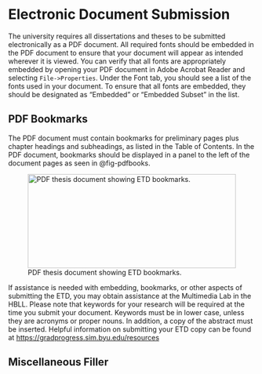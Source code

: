 # Electronic Document Submission {#app-etd}

The university requires all dissertations and theses to be submitted
electronically as a PDF document. All required fonts should be embedded in the
PDF document to ensure that your document will appear as intended wherever it is
viewed. You can verify that all fonts are appropriately embedded by opening your
PDF document in Adobe Acrobat Reader and selecting
`File->Properties`. Under the Font tab, you should see a list of the
fonts used in your document. To ensure that all fonts are embedded, they should
be designated as "Embedded" or "Embedded Subset" in the list.

## PDF Bookmarks
The PDF document must contain bookmarks for preliminary pages plus chapter
headings and subheadings, as listed in the Table of Contents. In the PDF
document, bookmarks should be displayed in a panel to the left of the document
pages as seen in @fig-pdfbooks.

![PDF thesis document showing ETD bookmarks.](figures/ETD_thesis.png){#fig-pdfbooks width=100% height=2in}

If assistance is needed with embedding, bookmarks, or other aspects of
submitting the ETD, you may obtain assistance at the Multimedia Lab in the HBLL.
Please note that keywords for your research will be required at the time you
submit your document. Keywords must be in lower case, unless they are acronyms
or proper nouns. In addition, a copy of the abstract must be inserted. Helpful
information on submitting your ETD copy can be found at
<https://gradprogress.sim.byu.edu/resources>

## Miscellaneous Filler

